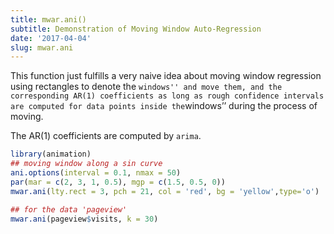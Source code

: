 ```yaml
---
title: mwar.ani()
subtitle: Demonstration of Moving Window Auto-Regression
date: '2017-04-04'
slug: mwar.ani
---
```


This function just fulfills a very naive idea about moving window regression
using rectangles to denote the ``windows'' and move them, and the
corresponding AR(1) coefficients as long as rough confidence intervals are
computed for data points inside the ``windows'' during the process of moving.

The AR(1) coefficients are computed by `arima`.
 
```r
library(animation)
## moving window along a sin curve
ani.options(interval = 0.1, nmax = 50)
par(mar = c(2, 3, 1, 0.5), mgp = c(1.5, 0.5, 0))
mwar.ani(lty.rect = 3, pch = 21, col = 'red', bg = 'yellow',type='o')
```

```r
## for the data 'pageview'
mwar.ani(pageview$visits, k = 30)
```
